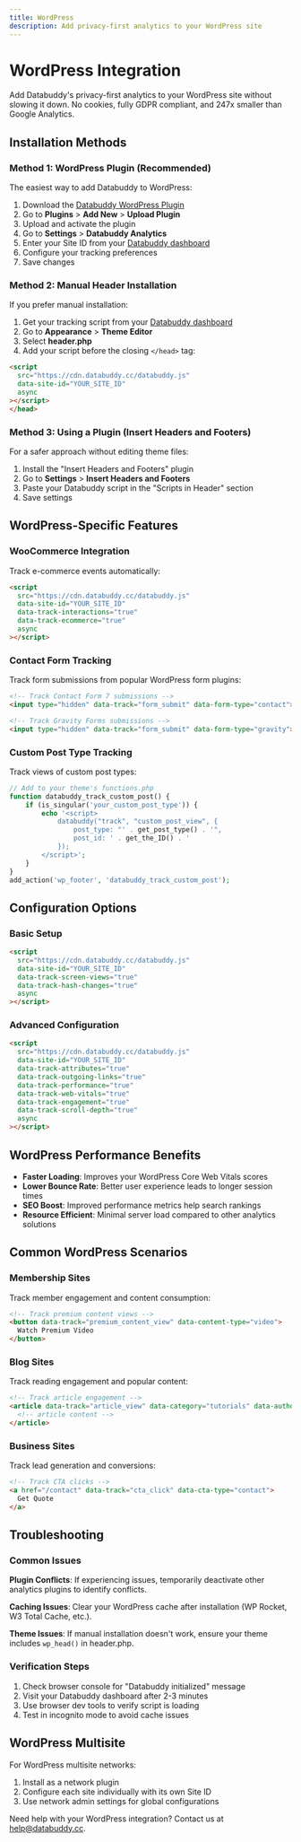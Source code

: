 ```yaml
---
title: WordPress
description: Add privacy-first analytics to your WordPress site
---
```


# WordPress Integration

Add Databuddy's privacy-first analytics to your WordPress site without slowing it down. No cookies, fully GDPR compliant, and 247x smaller than Google Analytics.

## Installation Methods

### Method 1: WordPress Plugin (Recommended)

The easiest way to add Databuddy to WordPress:

1. Download the [Databuddy WordPress Plugin](https://wordpress.org/plugins/databuddy-analytics/)
2. Go to **Plugins** > **Add New** > **Upload Plugin**
3. Upload and activate the plugin
4. Go to **Settings** > **Databuddy Analytics**
5. Enter your Site ID from your [Databuddy dashboard](https://app.databuddy.cc)
6. Configure your tracking preferences
7. Save changes

### Method 2: Manual Header Installation

If you prefer manual installation:

1. Get your tracking script from your [Databuddy dashboard](https://app.databuddy.cc)
2. Go to **Appearance** > **Theme Editor**
3. Select **header.php**
4. Add your script before the closing `</head>` tag:

```html
<script
  src="https://cdn.databuddy.cc/databuddy.js"
  data-site-id="YOUR_SITE_ID"
  async
></script>
</head>
```

### Method 3: Using a Plugin (Insert Headers and Footers)

For a safer approach without editing theme files:

1. Install the "Insert Headers and Footers" plugin
2. Go to **Settings** > **Insert Headers and Footers**
3. Paste your Databuddy script in the "Scripts in Header" section
4. Save settings

## WordPress-Specific Features

### WooCommerce Integration

Track e-commerce events automatically:

```html
<script
  src="https://cdn.databuddy.cc/databuddy.js"
  data-site-id="YOUR_SITE_ID"
  data-track-interactions="true"
  data-track-ecommerce="true"
  async
></script>
```

### Contact Form Tracking

Track form submissions from popular WordPress form plugins:

```html
<!-- Track Contact Form 7 submissions -->
<input type="hidden" data-track="form_submit" data-form-type="contact">

<!-- Track Gravity Forms submissions -->
<input type="hidden" data-track="form_submit" data-form-type="gravity">
```

### Custom Post Type Tracking

Track views of custom post types:

```php
// Add to your theme's functions.php
function databuddy_track_custom_post() {
    if (is_singular('your_custom_post_type')) {
        echo '<script>
            databuddy("track", "custom_post_view", {
                post_type: "' . get_post_type() . '",
                post_id: ' . get_the_ID() . '
            });
        </script>';
    }
}
add_action('wp_footer', 'databuddy_track_custom_post');
```

## Configuration Options

### Basic Setup

```html
<script
  src="https://cdn.databuddy.cc/databuddy.js"
  data-site-id="YOUR_SITE_ID"
  data-track-screen-views="true"
  data-track-hash-changes="true"
  async
></script>
```

### Advanced Configuration

```html
<script
  src="https://cdn.databuddy.cc/databuddy.js"
  data-site-id="YOUR_SITE_ID"
  data-track-attributes="true"
  data-track-outgoing-links="true"
  data-track-performance="true"
  data-track-web-vitals="true"
  data-track-engagement="true"
  data-track-scroll-depth="true"
  async
></script>
```

## WordPress Performance Benefits

- **Faster Loading**: Improves your WordPress Core Web Vitals scores
- **Lower Bounce Rate**: Better user experience leads to longer session times
- **SEO Boost**: Improved performance metrics help search rankings
- **Resource Efficient**: Minimal server load compared to other analytics solutions

## Common WordPress Scenarios

### Membership Sites

Track member engagement and content consumption:

```html
<!-- Track premium content views -->
<button data-track="premium_content_view" data-content-type="video">
  Watch Premium Video
</button>
```

### Blog Sites

Track reading engagement and popular content:

```html
<!-- Track article engagement -->
<article data-track="article_view" data-category="tutorials" data-author="john-doe">
  <!-- article content -->
</article>
```

### Business Sites

Track lead generation and conversions:

```html
<!-- Track CTA clicks -->
<a href="/contact" data-track="cta_click" data-cta-type="contact">
  Get Quote
</a>
```

## Troubleshooting

### Common Issues

**Plugin Conflicts**: If experiencing issues, temporarily deactivate other analytics plugins to identify conflicts.

**Caching Issues**: Clear your WordPress cache after installation (WP Rocket, W3 Total Cache, etc.).

**Theme Issues**: If manual installation doesn't work, ensure your theme includes `wp_head()` in header.php.

### Verification Steps

1. Check browser console for "Databuddy initialized" message
2. Visit your Databuddy dashboard after 2-3 minutes
3. Use browser dev tools to verify script is loading
4. Test in incognito mode to avoid cache issues

## WordPress Multisite

For WordPress multisite networks:

1. Install as a network plugin
2. Configure each site individually with its own Site ID
3. Use network admin settings for global configurations

Need help with your WordPress integration? Contact us at [help@databuddy.cc](mailto:help@databuddy.cc). 